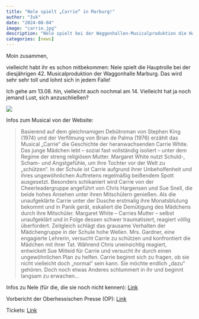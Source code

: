 ```yaml
---
title: "Nele spielt „Carrie“ in Marburg!"
author: "žuk"
date: "2024-08-04"
image: "carrie.jpg"
description: "Nele spielt bei der Waggonhallen-Musicalproduktion die Hauptrolle Carrie. Also schaut da gerne vorbei..."
categories: [news]
---
```


Moin zusammen,

vielleicht habt ihr es schon mitbekommen: Nele spielt die Hauptrolle bei der diesjährigen 42. Musicalproduktion der Waggonhalle Marburg. Das wird sehr sehr toll und lohnt sich in jedem Falle!

Ich gehe am 13.08. hin, vielleicht auch nochmal am 14. Vielleicht hat ja noch jemand Lust, sich anzuschließen?

[![](https://www.musicalwaggonhalle.de/wp-content/uploads/2023/11/Carrie-Poster-Final.jpg)](https://www.musicalwaggonhalle.de/produktion/carrie-das-musical/)

Infos zum Musical von der Website:

> Basierend auf dem gleichnamigen Debütroman von Stephen King (1974) und der Verfilmung von Brian de Palma (1976) erzählt das Musical „Carrie“ die Geschichte der heranwachsenden Carrie White. Das junge Mädchen lebt – sozial fast vollständig isoliert – unter dem Regime der streng religiösen Mutter. Margaret White nutzt Schuld-, Scham- und Angstgefühle, um ihre Tochter vor der Welt zu „schützen“. In der Schule ist Carrie aufgrund ihrer Unbeholfenheit und ihres ungewöhnlichen Auftretens regelmäßig beißendem Spott ausgesetzt. Besonders schikaniert wird Carrie von der Cheerleadergruppe angeführt von Chris Hargensen und Sue Snell, die beide hohes Ansehen unter ihren Mitschülern genießen. Als die unaufgeklärte Carrie unter der Dusche erstmalig ihre Monatsblutung bekommt und in Panik gerät, eskaliert die Demütigung des Mädchens durch ihre Mitschüler. Margaret White – Carries Mutter – selbst unaufgeklärt und in Folge dessen schwer traumatisiert, reagiert völlig überfordert. Zeitgleich schlägt das grausame Verhalten der Mädchengruppe in der Schule hohe Wellen. Mrs. Gardner, eine engagierte Lehrerin, versucht Carrie zu schützen und konfrontiert die Mädchen mit ihrer Tat. Während Chris uneinsichtig reagiert, entwickelt Sue Mitleid für Carrie und versucht ihr durch einen ungewöhnlichen Plan zu helfen. Carrie beginnt sich zu fragen, ob sie nicht vielleicht doch „normal“ sein kann. Sie möchte endlich „dazu“ gehören. Doch noch etwas Anderes schlummert in ihr und beginnt langsam zu erwachen…

Infos zu Nele (für die, die sie noch nicht kennen): [Link](https://www.musicalwaggonhalle.de/personen/nele-schuessler/)

Vorbericht der Oberhessischen Presse (OP): [Link](https://www.musicalwaggonhalle.de/wp-content/uploads/2023/12/Ostkreis-01.08.2024-Seite-25.pdf)

Tickets: [Link](https://www.waggonhalle.de/event/carrie-das-musical/)

